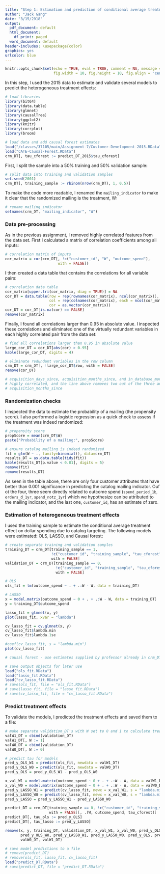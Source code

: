```yaml
---
title: "Step 1: Estimation and prediction of conditional average treatment effects"
author: "Jack Gang"
date: "3/15/2018"
output:
  pdf_document: default
  html_document:
    df_print: paged
  word_document: default
header-includes: \usepackage{color}
graphics: yes
urlcolor: blue
---
```


```r
knitr::opts_chunk$set(echo = TRUE, eval = TRUE, comment = NA, message = FALSE,
                      fig.width = 10, fig.height = 10, fig.align = "center")
```

In this step, I used the 2015 data to estimate and validate several models to predict the heterogeneous treatment effects:

```r
# load libraries
library(bit64)
library(data.table)
library(glmnet)
library(causalTree)
library(ggplot2)
library(knitr)
library(corrplot)
library(broom)

# load data and add causal forest estimates
load("/classes/37105/main/Assignment-7/Customer-Development-2015.RData")
load("CATE-Causal-Forest.RData")
crm_DT[, tau_cforest := predict_DT_2015$tau_cforest]
```

First, I split the sample into a 50% training and 50% validation sample:

```r
# split data into training and validation samples
set.seed(2001)
crm_DT[, training_sample := rbinom(nrow(crm_DT), 1, 0.5)]
```

To make the code more readable, I renamed the `mailing_indicator` to make it clear that the randomized mailing is the treatment, W:

```r
# rename mailing_indicator
setnames(crm_DT, "mailing_indicator", "W")
```

\newpage

### Data pre-processing

As in the previous assignment, I removed highly correlated features from the data set. First I calculated a matrix of correlation coefficients among all inputs:

```r
# correlation matrix of inputs
cor_matrix = cor(crm_DT[, !c("customer_id", "W", "outcome_spend"), 
                        with = FALSE])
```

I then created a data table that contains the correlations for all variable pairs:

```r
# correlation data table
cor_matrix[upper.tri(cor_matrix, diag = TRUE)] = NA
cor_DT = data.table(row = rep(rownames(cor_matrix), ncol(cor_matrix)),
                    col = rep(colnames(cor_matrix), each = ncol(cor_matrix)),
                    cor = as.vector(cor_matrix))
cor_DT = cor_DT[is.na(cor) == FALSE]
remove(cor_matrix)
```

Finally, I found all correlations larger than 0.95 in absolute value. I inspected these correlations and eliminated one of the virtually redundant variables in each highly correlated pair from the data set:

```r
# find all correlations larger than 0.95 in absolute value
large_cor_DT = cor_DT[abs(cor) > 0.95]
kable(large_cor_DT, digits = 4)

# eliminate redundant variables in the row column
crm_DT = crm_DT[, !large_cor_DT$row, with = FALSE]
remove(cor_DT)

# acquisition_days_since, acquisition_months_since, and in_database_months are
# highly correlated, and the line above removes two out of the three and keeps
# acquisition_months_since
```

\newpage

### Randomization checks

I inspected the data to estimate the probability of a mailing (the propensity score). I also performed a logistic regression as a quick check to assess if the treatment was indeed randomized:

```r
# propensity score
propScore = mean(crm_DT$W)
paste("Probability of a mailing:", propScore)

# ensure catalog mailing is indeed randomized
fit = glm(W ~ ., family=binomial(), data=crm_DT)
results_DT = as.data.table(tidy(fit))
kable(results_DT[p.value < 0.01], digits = 5)
remove(fit)
remove(results_DT)
```

As seen in the table above, there are only four customer attributes that have better than 0.001 significance in predicting the catalog mailing indicator. Ouf ot the four, three seem directly related to outcome spend (`spend_period_1b`, `orders_d_1yr`, `spend_notz_1yr`) which we hypothesize can be attributed to the mailing indicator, and the last one, `customer_id`, has an estimate of zero.

### Estimation of heterogeneous treatment effects

I used the training sample to estimate the conditional average treatment effect on dollar spending due to catalog targeting. The following models were estimated: OLS, LASSO, and Causal forest:

```r
# create separate training and validation samples
training_DT = crm_DT[training_sample == 1, 
                     !c("customer_id", "training_sample", "tau_cforest"), 
                     with = FALSE]
validation_DT = crm_DT[training_sample == 0,
                       !c("customer_id", "training_sample", "tau_cforest"), 
                       with = FALSE]

# OLS
ols_fit = lm(outcome_spend ~ . + .:W - W, data = training_DT)

# LASSO
x = model.matrix(outcome_spend ~ 0 + . + .:W - W, data = training_DT)
y = training_DT$outcome_spend

lasso_fit = glmnet(x, y)
plot(lasso_fit, xvar = "lambda")

cv_lasso_fit = cv.glmnet(x, y)
cv_lasso_fit$lambda.min
cv_lasso_fit$lambda.1se

#coef(cv_lasso_fit, s = "lambda.min")
plot(cv_lasso_fit)

# causal forest - use estimates supplied by professor already in crm_DT

# save output objects for later use
load("ols_fit.RData")
load("lasso_fit.RData")
load("cv_lasso_fit.RData")
# save(ols_fit, file = "ols_fit.RData")
# save(lasso_fit, file = "lasso_fit.RData")
# save(cv_lasso_fit, file = "cv_lasso_fit.RData")
```

\newpage

### Predict treatment effects

To validate the models, I predicted the treatment effects and saved them to a file:

```r
# make separate validation_DT's with W set to 0 and 1 to calculate treatment effect
valW1_DT = cbind(validation_DT)
valW1_DT[, W := 1]
valW0_DT = cbind(validation_DT)
valW0_DT[, W := 0]

# predict tau for models
pred_y_OLS_W1 = predict(ols_fit, newdata = valW1_DT)
pred_y_OLS_W0 = predict(ols_fit, newdata = valW0_DT)
pred_y_OLS = pred_y_OLS_W1 - pred_y_OLS_W0

x_val_W1 = model.matrix(outcome_spend ~ 0 + . + .:W - W, data = valW1_DT)
x_val_W0 = model.matrix(outcome_spend ~ 0 + . + .:W - W, data = valW0_DT)
pred_y_LASSO_W1 = predict(cv_lasso_fit, newx = x_val_W1, s = "lambda.min")
pred_y_LASSO_W0 = predict(cv_lasso_fit, newx = x_val_W0, s = "lambda.min")
pred_y_LASSO = pred_y_LASSO_W1 - pred_y_LASSO_W0

predict_DT = crm_DT[training_sample == 0, !c("customer_id", "training_sample"), 
                    with = FALSE][, .(W, outcome_spend, tau_cforest)]
predict_DT[, tau_ols := pred_y_OLS]
predict_DT[, tau_lasso := pred_y_LASSO]

remove(x, y, training_DT, validation_DT, x_val_W1, x_val_W0, pred_y_OLS_W1,
       pred_y_OLS_W0, pred_y_LASSO_W1, pred_y_LASSO_W0, pred_y_OLS, pred_y_lasso,
       valW0_DT, valW1_DT)

# save model predictions to a file
# remove(predict_DT)
# remove(ols_fit, lasso_fit, cv_lasso_fit)
load("predict_DT.RData")
# save(predict_DT, file = "predict_DT.RData")
```






